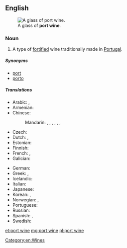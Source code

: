 ==English==
{{wikipedia}}
[[File:Port_wine.jpg|thumb|A glass of '''port wine'''.]]

===Noun===
{{en-noun|head=[[port]] [[wine]]}}

# A type of [[fortified]] wine traditionally made in [[Portugal]].

=====Synonyms=====
* [[port]]
* [[porto]]

=====Translations=====
{{trans-top|A type of fortified wine traditionally made in Portugal}}
* Arabic: {{t-|ar|ميناء النبيذ|m|tr=mīnaʾ nabīḏ|sc=Arab}}, {{t-|ar|نبيذ بورتو|m|tr=nabīḏ burtu|sc=Arab}}
* Armenian: {{t-|hy|պորտվեյն|tr=portveyn}}
* Chinese:
*: Mandarin: {{t|cmn|波酒|tr=bōjiǔ|sc=Hani}}, {{t|cmn|波特酒|tr=bōtèjiǔ|sc=Hani}}, {{t|cmn|缽酒|sc=Hani}}, {{t|cmn|钵酒|tr=bōjiǔ|sc=Hani}}, {{t|cmn|砵酒|tr=bōjiǔ|sc=Hani}}, {{t|cmn|波爾圖葡萄酒|sc=Hani}}, {{t|cmn|波尔图葡萄酒|tr=Bō'ěrtú pútáojiǔ|sc=Hani}}
* Czech: {{t-|cs|portské}}
* Dutch: {{t+|nl|porto}}, {{t+|nl|port|m}}
* Estonian: {{t-|et|portvein}}
* Finnish: {{t-|fi|portviini}}
* French: {{t-|fr|vin de Porto|m}}, {{t+|fr|porto|m}}
* Galician: {{t+|gl|porto|m}}
{{trans-mid}}
* German: {{t+|de|Portwein|m}}
* Greek: {{t-|el|πορτό|n|tr=portó|sc=Grek}}, {{t-|el|οίνος Πορτογαλίας|m|tr=oínos Portogalías|sc=Grek}}
* Icelandic: {{t-|is|púrtvín|n}}
* Italian: {{t+|it|porto|m}}
* Japanese: {{t-|ja|ポートワイン|tr=pōtowain|sc=Jpan}}
* Korean: {{t-|ko|포트 포도주|tr=poteu podoju|sc=Kore}}, {{t-|ko|포트 와인|tr=poteu wain|sc=Kore}}
* Norwegian: {{t+|no|portvin|m}}, {{qualifier|slang}} {{t+|no|port|m}}
* Portuguese: {{t+|pt|vinho do Porto|m}}
* Russian: {{t+|ru|портвейн|m|sc=Cyrl|tr=portvéjn|alt=портве́йн}}
* Spanish: {{t-|es|vino de Oporto|m}}, {{t-|es|oporto|m}}
* Swedish: {{t+|sv|portvin|n}}
{{trans-bottom}}

[[Category:en:Wines]]

[[et:port wine]]
[[mg:port wine]]
[[pl:port wine]]